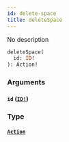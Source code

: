 ```yaml
---
id: delete-space
title: deleteSpace
---
```


No description

```graphql
deleteSpace(
  id: ID!
): Action!

```

### Arguments

#### `id` ([`ID!`](/docs/graphql/scalars/id))

### Type

#### [`Action`](/docs/graphql/objects/action)
